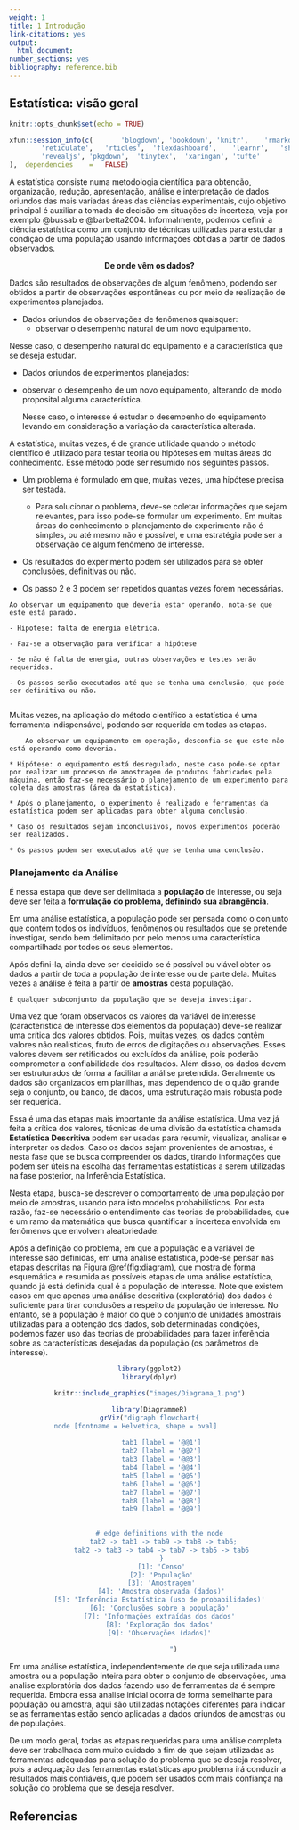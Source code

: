 ```yaml
---
weight: 1
title: 1 Introdução
link-citations: yes
output:
  html_document:
number_sections: yes
bibliography: reference.bib
---
```




\newtheorem{exemplo}{Exemplo}
\newtheorem{assumption}{Assumption}
\renewcommand{\thesection}{\Alph{Seções}}

## Estatística: visão geral



```r
knitr::opts_chunk$set(echo = TRUE)
```



```r
xfun::session_info(c(		'blogdown',	'bookdown',	'knitr',	'rmarkdown',	'htmltools',
		'reticulate',	'rticles',	'flexdashboard',	'learnr',	'shiny',
		'revealjs',	'pkgdown',	'tinytex',	'xaringan',	'tufte'
),	dependencies	=	FALSE)
```

A estatística consiste numa metodologia científica para obtenção, organização, redução, apresentação, análise e interpretação  de dados oriundos das mais variadas áreas das ciências experimentais, cujo objetivo principal é auxiliar a tomada de decisão em situações de incerteza, veja por exemplo @bussab e @barbetta2004. Informalmente, podemos definir a ciência estatística como um conjunto de técnicas utilizadas para estudar a condição de uma população usando informações obtidas a partir de dados observados.




<center>   __De onde vêm os dados?__ </center>
	
 
Dados são resultados de observações de algum fenômeno, podendo ser obtidos a partir de observações espontâneas  ou por meio de realização de  experimentos planejados. 
 
 
 
 
 

- Dados oriundos de observações de fenômenos quaisquer: 
     - observar o desempenho natural de um novo equipamento.

	
Nesse caso, o desempenho natural do equipamento é  a característica que se deseja estudar.


 * Dados oriundos de experimentos planejados: 
 -  observar o desempenho  de um novo  equipamento, alterando de modo proposital alguma característica.

	Nesse caso, o interesse é estudar  o desempenho do equipamento levando em consideração a variação da característica alterada.



		
A estatística, muitas vezes, é de grande utilidade quando o método científico é utilizado  para testar teoria ou hipóteses em muitas áreas do conhecimento. Esse método pode ser resumido nos seguintes passos.

* Um problema é formulado em que, muitas vezes, uma hipótese precisa ser testada.

	* Para solucionar o problema, deve-se coletar informações que sejam relevantes, para isso pode-se formular um experimento. Em muitas áreas do conhecimento o planejamento do experimento não é simples, ou até mesmo não é possível, e uma estratégia pode ser a observação de algum fenômeno  de interesse.	
	
*	Os resultados do experimento podem ser utilizados para se obter conclusões, definitivas ou não.
*  Os passo 2 e 3 podem ser repetidos quantas vezes forem necessárias.





```example
Ao observar um equipamento que deveria estar operando, nota-se que este está parado.

- Hipotese: falta de energia elétrica.

- Faz-se a observação para verificar a hipótese

- Se não é falta de energia, outras observações e testes serão requeridos.

- Os passos serão executados até que se tenha uma conclusão, que pode ser definitiva ou não.
		
```

	
		

Muitas vezes, na aplicação do método científico a estatística é uma ferramenta  indispensável, podendo ser requerida em todas as etapas.


```example
	Ao observar um equipamento em operação, desconfia-se que este não está operando como deveria.

* Hipótese: o equipamento está desregulado, neste caso pode-se optar por realizar um processo de amostragem de produtos fabricados pela máquina, então faz-se necessário o planejamento de um experimento para coleta das amostras (área da estatística).

* Após o planejamento, o experimento é realizado e ferramentas da estatística podem ser aplicadas para obter alguma conclusão.

* Caso os resultados sejam inconclusivos, novos experimentos poderão ser realizados.

* Os passos podem ser executados até que se tenha uma conclusão.
```




### Planejamento da Análise

	
É nessa estapa que deve ser delimitada a __população__ de interesse, ou seja deve ser feita a __formulação do problema, definindo sua abrangência__.



 Em uma análise estatística, a população pode ser pensada como o conjunto que contém todos os indivíduos, fenômenos ou resultados que se pretende investigar, sendo bem delimitado por pelo menos uma característica compartilhada por todos os seus elementos. 




Após defini-la, ainda deve ser decidido se é possível ou viável obter os dados a partir de toda a população de interesse ou de parte dela. Muitas vezes a análise é feita a partir de __amostras__ desta população.


```definition
É qualquer subconjunto da população que se deseja investigar.
```






Uma vez que foram observados os valores da variável de interesse (característica de interesse dos elementos da população) deve-se realizar uma crítica dos valores obtidos. Pois, muitas vezes, os dados contêm valores não realísticos, fruto de erros de digitações ou observações. Esses valores devem ser retificados ou excluídos da análise, pois poderão comprometer a confiabilidade dos resultados. Além disso, os dados devem ser estruturados de forma a facilitar a análise pretendida. Geralmente os dados são organizados em planilhas, mas dependendo de o quão grande seja o conjunto, ou banco, de dados, uma estruturação mais robusta pode ser requerida.



Essa é uma das etapas mais importante da análise estatística. Uma vez já feita a crítica dos valores, técnicas de uma divisão da estatística chamada  __Estatística Descritiva__ podem ser usadas para resumir, visualizar, analisar e interpretar os dados. Caso os dados sejam provenientes de amostras, é nesta fase que se busca compreender os dados, tirando informações que podem ser úteis na escolha das ferramentas estatísticas a serem utilizadas na fase posterior, na Inferência Estatística.

Nesta etapa, busca-se descrever o comportamento de uma população por meio de amostras, usando para isto modelos probabilísticos. Por esta razão, faz-se necessário o entendimento das teorias de probabilidades, que é um ramo da matemática que busca quantificar a incerteza envolvida em fenômenos que envolvem aleatoriedade. 



Após a definição do problema, em que a população e a variável de interesse são definidas, em uma análise estatística, pode-se pensar nas etapas descritas na Figura \@ref(fig:diagram), que mostra de forma esquemática e resumida as possíveis etapas de uma análise estatística, quando já está definida qual é a população de interesse. Note que existem casos em que apenas uma análise descritiva (exploratória) dos dados é suficiente para tirar conclusões a respeito da população de interesse. No entanto, se a população é maior do que o conjunto de unidades amostrais utilizadas para a obtenção dos dados, sob determinadas condições, podemos fazer uso das teorias de probabilidades para fazer inferência sobre as características desejadas da população (os parâmetros de interesse).

<center> 



```r
library(ggplot2)
library(dplyr)
```



```r
knitr::include_graphics("images/Diagrama_1.png")
```





```r
library(DiagrammeR)
grViz("digraph flowchart{
    node [fontname = Helvetica, shape = oval]           
      
      tab1 [label = '@@1']
      tab2 [label = '@@2']
      tab3 [label = '@@3']
      tab4 [label = '@@4']
      tab5 [label = '@@5']
      tab6 [label = '@@6']
      tab7 [label = '@@7']
      tab8 [label = '@@8']
      tab9 [label = '@@9']
         

      # edge definitions with the node 
       tab2 -> tab1 -> tab9 -> tab8 -> tab6;
      tab2 -> tab3 -> tab4 -> tab7 -> tab5 -> tab6
      }
      [1]: 'Censo'
      [2]: 'População'
      [3]: 'Amostragem'
      [4]: 'Amostra observada (dados)'
      [5]: 'Inferência Estatística (uso de probabilidades)' 
      [6]: 'Conclusões sobre a população' 
      [7]: 'Informações extraídas dos dados' 
      [8]: 'Exploração dos dados' 
      [9]: 'Observações (dados)' 
       
            ")
```

</center> 

Em uma análise estatística, independentemente de que seja utilizada uma amostra ou a população inteira para obter o conjunto de observações,  uma analise exploratória dos dados fazendo uso de ferramentas da \textbf{estatística descritiva} é sempre requerida. Embora essa analise inicial ocorra de forma semelhante para população ou amostra, aqui são utilizadas notações diferentes para indicar se as ferramentas estão sendo aplicadas a dados oriundos de amostras ou de populações.


De um modo geral, todas as etapas requeridas para uma análise completa deve ser trabalhada com muito cuidado a fim de que sejam utilizadas as ferramentas adequadas para solução do problema que se deseja resolver, pois a adequação das ferramentas estatísticas apo problema irá conduzir a resultados mais confiáveis, que podem ser usados com mais confiança na solução do problema que se deseja resolver.






## Referencias

